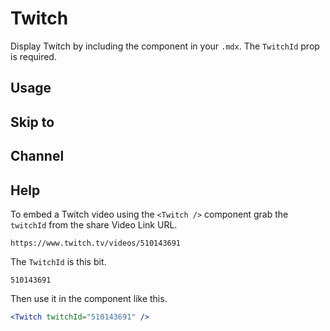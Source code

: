

<Meta title="Components/Twitch" component={Twitch} />

# Twitch

Display Twitch by including the component in your `.mdx`. The `TwitchId` prop is required.

<ArgsTable of={Twitch} />

## Usage

<Canvas>
  <Story name="usage">
    <Twitch twitchId="785599097" parent="www.mdx-embed.com" />
  </Story>
</Canvas>

## Skip to

<Canvas>
  <Story name="skipTo">
    <Twitch
      twitchId="785599097"
      skipTo={{
        h: 1,
        m: 1,
        s: 53,
      }}
      parent="www.mdx-embed.com"
    />
  </Story>
</Canvas>

## Channel

<Canvas>
  <Story name="channel">
    <Twitch channel="jlengstorf" parent="www.mdx-embed.com" />
  </Story>
</Canvas>

## Help

<Story name="help" />

To embed a Twitch video using the `<Twitch />` component grab the `twitchId` from the share Video Link URL.

```
https://www.twitch.tv/videos/510143691
```

The `TwitchId` is this bit.

```
510143691
```

Then use it in the component like this.

```jsx
<Twitch twitchId="510143691" />
```
